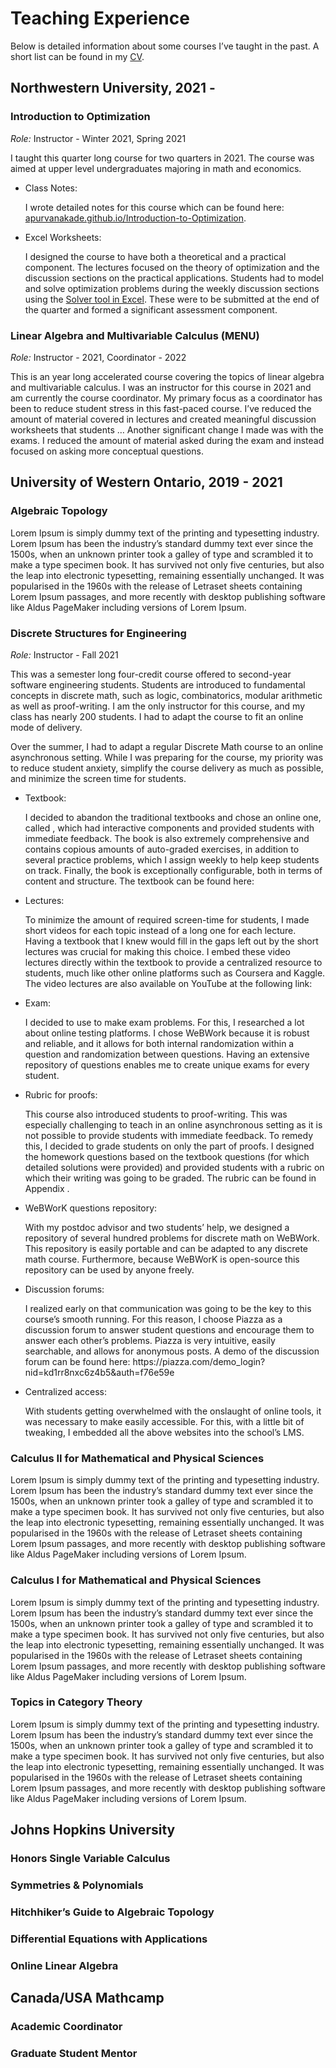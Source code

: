 # Teaching Experience 

Below is detailed information about some courses I've taught in the past. 
A short list can be found in my [CV](https://github.com/apurvnakade/PDFs/blob/main/CV.pdf).

## Northwestern University, 2021 -

### Introduction to Optimization {-}

*Role:* Instructor - Winter 2021, Spring 2021

I taught this quarter long course for two quarters in 2021. The course was aimed at upper level
undergraduates majoring in math and economics. 

- Class Notes: 
  
  I wrote detailed notes for this course which can be found here: [apurvanakade.github.io/Introduction-to-Optimization](https://apurvanakade.github.io/Introduction-to-Optimization/). 

- Excel Worksheets:

  I designed the course to have both a theoretical and a practical component. The lectures focused on the theory of optimization and the discussion sections on the practical applications. Students had to model and solve optimization problems during the weekly discussion sections using the [Solver tool in Excel](https://support.microsoft.com/en-us/office/load-the-solver-add-in-in-excel-612926fc-d53b-46b4-872c-e24772f078ca). These were to be submitted at the end of the quarter and formed a significant assessment component.

### Linear Algebra and Multivariable Calculus (MENU) {-}

*Role:* Instructor - 2021, Coordinator - 2022

This is an year long accelerated course covering the topics of linear algebra and
multivariable calculus. I was an instructor for this course in 2021 and am currently the course 
coordinator. My primary focus as a coordinator has been to reduce student stress in this fast-paced 
course. I've reduced the amount of material covered in lectures and created meaningful discussion 
worksheets that students ... Another significant change I made was with the exams. I reduced the amount of material asked during the exam and instead focused on asking more conceptual questions. 

<!-- FIXME: fix above sentence. -->


<!-- ### Foundations of Mathematics {-}

Lorem Ipsum is simply dummy text of the printing and typesetting industry. Lorem Ipsum has been the industry's standard dummy text ever since the 1500s, when an unknown printer took a galley of type and scrambled it to make a type specimen book. It has survived not only five centuries, but also the leap into electronic typesetting, remaining essentially unchanged. It was popularised in the 1960s with the release of Letraset sheets containing Lorem Ipsum passages, and more recently with desktop publishing software like Aldus PageMaker including versions of Lorem Ipsum.

### Elementary Differential Equations {-}

Lorem Ipsum is simply dummy text of the printing and typesetting industry. Lorem Ipsum has been the industry's standard dummy text ever since the 1500s, when an unknown printer took a galley of type and scrambled it to make a type specimen book. It has survived not only five centuries, but also the leap into electronic typesetting, remaining essentially unchanged. It was popularised in the 1960s with the release of Letraset sheets containing Lorem Ipsum passages, and more recently with desktop publishing software like Aldus PageMaker including versions of Lorem Ipsum. -->

## University of Western Ontario, 2019 - 2021

### Algebraic Topology {-}

Lorem Ipsum is simply dummy text of the printing and typesetting industry. Lorem Ipsum has been the industry's standard dummy text ever since the 1500s, when an unknown printer took a galley of type and scrambled it to make a type specimen book. It has survived not only five centuries, but also the leap into electronic typesetting, remaining essentially unchanged. It was popularised in the 1960s with the release of Letraset sheets containing Lorem Ipsum passages, and more recently with desktop publishing software like Aldus PageMaker including versions of Lorem Ipsum. 

### Discrete Structures for Engineering {-}

*Role:* Instructor - Fall 2021

This was a semester long four-credit course offered to second-year software engineering students. Students are introduced to fundamental concepts in discrete math, such as logic, combinatorics, modular arithmetic as well as proof-writing. I am the only instructor for this course, and
my class has nearly 200 students. I had to adapt the course to fit an online mode of delivery.

 Over the summer, I had to adapt a regular Discrete Math course to an online asynchronous setting. While I was preparing for the course, my priority was to reduce student anxiety, simplify the course delivery as much as possible, and minimize the screen time for students.

- Textbook:

  I decided to abandon the traditional textbooks and chose an online one, called \href{https://learn.zybooks.com/zybook/UWOMath2151ANakadeFall2020}{Zybooks}, which had interactive components and provided students with immediate feedback. The book is also extremely comprehensive and contains copious amounts of auto-graded exercises, in addition to several practice problems, which I assign weekly to help keep students on track. Finally, the book is exceptionally configurable, both in terms of content and structure.
  The textbook can be found here: \href{https://learn.zybooks.com/zybook/UWOMath2151ANakadeFall2020}{learn.zybooks.com/zybook/UWOMath2151ANakadeFall2020}


- Lectures:

  To minimize the amount of required screen-time for students, I made short videos for each topic instead of a long one for each lecture. Having a textbook that I knew would fill in the gaps left out by the short lectures was crucial for making this choice. I embed these video lectures directly within the textbook to provide a centralized resource to students, much like other online platforms such as Coursera and Kaggle.
  The video lectures are also available on YouTube at the following link: \href{https://www.youtube.com/playlist?list=PLXAOfwfSuiKm3cL-JftD9ndrjYi7fPcqN}{www.youtube.com/playlist?list=PLXAOfwfSuiKm3cL-JftD9ndrjYi7fPcqN}

- Exam:

  I decided to use \href{https://webwork.maa.org/}{WeBWork} to make exam problems.
  For this, I researched a lot about online testing platforms. I chose WeBWork because it is robust and reliable, and it allows for both internal randomization within a question and randomization between questions. Having an extensive repository of questions enables me to create unique exams for every student.

- Rubric for proofs:

  This course also introduced students to proof-writing.
  This was especially challenging to teach in an online asynchronous setting as it is not possible to provide students with immediate feedback.
  To remedy this, I decided to grade students on only the \emph{writing} part of proofs.
  I designed the homework questions based on the textbook questions (for which detailed solutions were provided) and provided students with a rubric on which their writing was going to be graded.
  The rubric can be found in Appendix \ref{sec:sample-teaching-materials}.

- WeBWorK questions repository:

  With my postdoc advisor and two students' help, we designed a repository of several hundred problems for discrete math on WeBWork.
  This repository is easily portable and can be adapted to any discrete math course.
  Furthermore, because WeBWorK is open-source this repository can be used by anyone freely.


- Discussion forums:

  I realized early on that communication was going to be the key to this course's smooth running. For this reason, I choose Piazza as a discussion forum to answer student questions and encourage them to answer each other’s problems. Piazza is very intuitive, easily searchable, and allows for anonymous posts.
  A demo of the discussion forum can be found here: https://piazza.com/demo_login?nid=kd1rr8nxc6z4b5&auth=f76e59e

- Centralized access:

  With students getting overwhelmed with the onslaught of online tools, it was necessary to make easily accessible. For this, with a little bit of tweaking, I embedded all the above websites into the school's LMS.

<!-- TODO: Copy the details here -->


### Calculus II for Mathematical and Physical Sciences {-}


Lorem Ipsum is simply dummy text of the printing and typesetting industry. Lorem Ipsum has been the industry's standard dummy text ever since the 1500s, when an unknown printer took a galley of type and scrambled it to make a type specimen book. It has survived not only five centuries, but also the leap into electronic typesetting, remaining essentially unchanged. It was popularised in the 1960s with the release of Letraset sheets containing Lorem Ipsum passages, and more recently with desktop publishing software like Aldus PageMaker including versions of Lorem Ipsum.

### Calculus I for Mathematical and Physical Sciences {-}


Lorem Ipsum is simply dummy text of the printing and typesetting industry. Lorem Ipsum has been the industry's standard dummy text ever since the 1500s, when an unknown printer took a galley of type and scrambled it to make a type specimen book. It has survived not only five centuries, but also the leap into electronic typesetting, remaining essentially unchanged. It was popularised in the 1960s with the release of Letraset sheets containing Lorem Ipsum passages, and more recently with desktop publishing software like Aldus PageMaker including versions of Lorem Ipsum.

### Topics in Category Theory {-}


Lorem Ipsum is simply dummy text of the printing and typesetting industry. Lorem Ipsum has been the industry's standard dummy text ever since the 1500s, when an unknown printer took a galley of type and scrambled it to make a type specimen book. It has survived not only five centuries, but also the leap into electronic typesetting, remaining essentially unchanged. It was popularised in the 1960s with the release of Letraset sheets containing Lorem Ipsum passages, and more recently with desktop publishing software like Aldus PageMaker including versions of Lorem Ipsum.

## Johns Hopkins University 

### Honors Single Variable Calculus  {-}

### Symmetries & Polynomials  {-}

### Hitchhiker's Guide to Algebraic Topology  {-}

### Differential Equations with Applications  {-}

### Online Linear Algebra {-}

## Canada/USA Mathcamp

### Academic Coordinator  {-}

### Graduate Student Mentor {-}